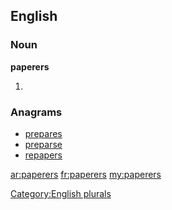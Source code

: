 ==English==

===Noun===
'''paperers'''

# {{plural of|[[paperer]]}}

===Anagrams===
* [[prepares#English|prepares]]
* [[preparse#English|preparse]]
* [[repapers#English|repapers]]

[[Category:English plurals]]

[[ar:paperers]]
[[fr:paperers]]
[[my:paperers]]